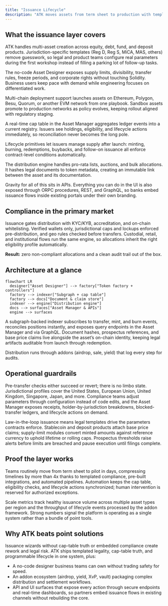 ```yaml
---
title: "Issuance Lifecycle"
description: "ATK moves assets from term sheet to production with templated compliance, real-time cap tables, and programmable lifecycle controls."
---
```


## What the issuance layer covers

ATK handles multi-asset creation across equity, debt, fund, and deposit products. Jurisdiction-specific templates (Reg D, Reg S, MiCA, MAS, others) remove guesswork, so legal and product teams configure real parameters during the first workshop instead of filling a parking lot of follow-up tasks.

The no-code Asset Designer exposes supply limits, divisibility, transfer rules, freeze periods, and corporate rights without touching Solidity. Business users keep pace with demand while engineering focuses on differentiated work.

Multi-chain deployment support launches assets on Ethereum, Polygon, Besu, Quorum, or another EVM network from one playbook. Sandbox assets promote to production networks as policy evolves, keeping rollout aligned with regulatory staging.

A real-time cap table in the Asset Manager aggregates ledger events into a current registry. Issuers see holdings, eligibility, and lifecycle actions immediately, so reconciliation never becomes the long pole.

Lifecycle primitives let issuers manage supply after launch: minting, burning, redemptions, buybacks, and follow-on issuance all enforce contract-level conditions automatically.

The distribution engine handles pro-rata lists, auctions, and bulk allocations. It hashes legal documents to token metadata, creating an immutable link between the asset and its documentation.

Gravity for all of this sits in APIs. Everything you can do in the UI is also exposed through ORPC procedures, REST, and GraphQL, so banks embed issuance flows inside existing portals under their own branding.

## Compliance in the primary market

Issuance gates distribution with KYC/KYB, accreditation, and on-chain whitelisting. Verified wallets only, jurisdictional caps and lockups enforced pre-distribution, and geo rules checked before transfers. Custodial, retail, and institutional flows run the same engine, so allocations inherit the right eligibility profile automatically.

**Result:** zero non-compliant allocations and a clean audit trail out of the box.

## Architecture at a glance

```
flowchart LR
  designer["Asset Designer"] --> factory["Token factory + controllers"]
  factory --> indexer["Subgraph + cap table"]
  factory --> docs["Document & claim store"]
  indexer --> engine["Distribution engine"]
  docs --> surfaces["Asset Manager & APIs"]
  engine --> surfaces
```

A subgraph-backed indexer subscribes to transfer, mint, and burn events, reconciles positions instantly, and exposes query endpoints in the Asset Manager and via GraphQL. Document hashes, prospectus references, and base price claims live alongside the asset’s on-chain identity, keeping legal artifacts auditable from launch through redemption.

Distribution runs through addons (airdrop, sale, yield) that log every step for audits.

## Operational guardrails

Pre-transfer checks either succeed or revert; there is no limbo state. Jurisdictional profiles cover the United States, European Union, United Kingdom, Singapore, Japan, and more. Compliance teams adjust parameters through configuration instead of code edits, and the Asset Manager exposes receipts, holder-by-jurisdiction breakdowns, blocked-transfer ledgers, and lifecycle actions on demand.

Law-in-the-loop issuance means legal templates drive the parameters contracts enforce. Stablecoin and deposit products attach base price claims; supply-limit modules convert minted amounts against reference currency to uphold lifetime or rolling caps. Prospectus thresholds raise alerts before limits are breached and pause execution until filings complete.

## Proof the layer works

Teams routinely move from term sheet to pilot in days, compressing timelines by more than 4x thanks to templated compliance, pre-built integrations, and automated pipelines. Automation keeps the cap table, eligibility checks, and lifecycle actions synchronized; human intervention is reserved for authorized exceptions.

Scale metrics track healthy issuance volume across multiple asset types per region and the throughput of lifecycle events processed by the addon framework. Strong numbers signal the platform is operating as a single system rather than a bundle of point tools.

## Why ATK beats point solutions

Issuance wizards without cap-table truth or embedded compliance create rework and legal risk. ATK ships templated legality, cap-table truth, and programmable lifecycle in one system, plus:

- A no-code designer business teams can own without trading safety for speed.
- An addon ecosystem (airdrop, yield, XvP, vault) packaging complex distribution and settlement workflows.
- API and UI surfaces that expose every action through secure endpoints and real-time dashboards, so partners embed issuance flows in existing channels without rebuilding the core.
